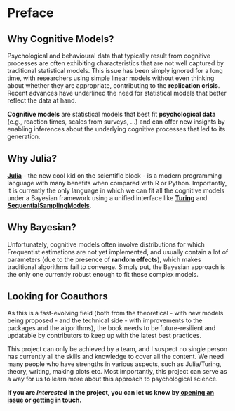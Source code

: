 # Preface {.unnumbered}

## Why Cognitive Models?

Psychological and behavioural data that typically result from cognitive processes are often exhibiting characteristics that are not well captured by traditional statistical models.
This issue has been simply ignored for a long time, with researchers using simple linear models without even thinking about whether they are appropriate, contributing to the **replication crisis**.
Recent advances have underlined the need for statistical models that better reflect the data at hand.

**Cognitive models** are statistical models that best fit **psychological data** (e.g., reaction times, scales from surveys, ...) and can offer new insights by enabling inferences about the underlying cognitive processes that led to its generation.


## Why Julia?

[**Julia**](https://julialang.org/) - the new cool kid on the scientific block - is a modern programming language with many benefits when compared with R or Python.
Importantly, it is currently the only language in which we can fit all the cognitive models under a Bayesian framework using a unified interface like [**Turing**](https://turing.ml/) and [**SequentialSamplingModels**](https://github.com/itsdfish/SequentialSamplingModels.jl).

## Why Bayesian?

Unfortunately, cognitive models often involve distributions for which Frequentist estimations are not yet implemented, and usually contain a lot of parameters (due to the presence of **random effects**), which makes traditional algorithms fail to converge.
Simply put, the Bayesian approach is the only one currently robust enough to fit these complex models.

## Looking for Coauthors

As this is a fast-evolving field (both from the theoretical - with new models being proposed - and the technical side - with improvements to the packages and the algorithms), the book needs to be future-resilient and updatable by contributors to keep up with the latest best practices. 

This project can only be achieved by a team, and I suspect no single person has currently all the skills and knowledge to cover all the content. We need many people who have strengths in various aspects, such as Julia/Turing, theory, writing, making plots etc.
Most importantly, this project can serve as a way for us to learn more about this approach to psychological science. 

**If you are *interested* in the project, you can let us know by [opening an issue](https://github.com/DominiqueMakowski/CognitiveModels/issues) or getting in touch.**